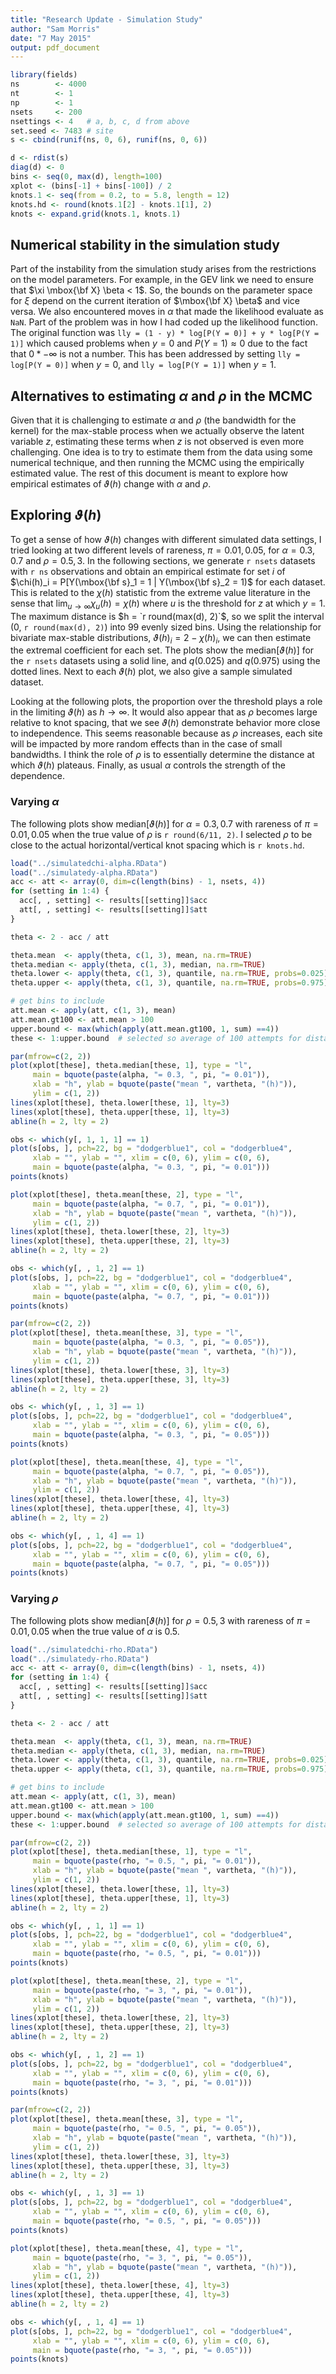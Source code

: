 ```yaml
---
title: "Research Update - Simulation Study"
author: "Sam Morris"
date: "7 May 2015"
output: pdf_document
---
```


```r
library(fields)
ns        <- 4000
nt        <- 1
np        <- 1
nsets     <- 200
nsettings <- 4   # a, b, c, d from above
set.seed <- 7483 # site
s <- cbind(runif(ns, 0, 6), runif(ns, 0, 6))

d <- rdist(s)
diag(d) <- 0
bins <- seq(0, max(d), length=100)
xplot <- (bins[-1] + bins[-100]) / 2
knots.1 <- seq(from = 0.2, to = 5.8, length = 12)
knots.hd <- round(knots.1[2] - knots.1[1], 2)
knots <- expand.grid(knots.1, knots.1)
```

## Numerical stability in the simulation study

Part of the instability from the simulation study arises from the restrictions on the model parameters.
For example, in the GEV link we need to ensure that $\xi \mbox{\bf X} \beta < 1$.
So, the bounds on the parameter space for $\xi$ depend on the current iteration of $\mbox{\bf X} \beta$ and vice versa.
We also encountered moves in $\alpha$ that made the likelihood evaluate as `NaN`.
Part of the problem was in how I had coded up the likelihood function.
The original function was `lly = (1 - y) * log[P(Y = 0)] + y * log[P(Y = 1)]` which caused problems when $y = 0$ and $P(Y = 1) \approx 0$ due to the fact that $0 * -\infty$ is not a number.
This has been addressed by setting `lly = log[P(Y = 0)]` when $y = 0$, and `lly = log[P(Y = 1)]` when $y = 1$. 

## Alternatives to estimating $\alpha$ and $\rho$ in the MCMC

Given that it is challenging to estimate $\alpha$ and $\rho$ (the bandwidth for the kernel) for the max-stable process when we actually observe the latent variable $z$, estimating these terms when $z$ is not observed is even more challenging.
One idea is to try to estimate them from the data using some numerical technique, and then running the MCMC using the empirically estimated value.
The rest of this document is meant to explore how empirical estimates of $\vartheta(h)$ change with $\alpha$ and $\rho$.

## Exploring $\vartheta(h)$

To get a sense of how $\vartheta(h)$ changes with different simulated data settings, I tried looking at two different levels of rareness, $\pi = 0.01, 0.05$, for $\alpha = 0.3, 0.7$ and $\rho = 0.5, 3$. 
In the following sections, we generate `r nsets` datasets with `r ns` observations and obtain an empirical estimate for set $i$ of $\chi(h)_i = P[Y(\mbox{\bf s}_1 = 1 | Y(\mbox{\bf s}_2 = 1)$ for each dataset. 
This is related to the $\chi(h)$ statistic from the extreme value literature in the sense that $\lim_{u \rightarrow \infty} \chi_u(h) = \chi(h)$ where $u$ is the threshold for $z$ at which $y = 1$.
The maximum distance is $h = `r round(max(d), 2)`$, so we split the interval (0, `r round(max(d), 2)`) into 99 evenly sized bins.
Using the relationship for bivariate max-stable distributions, $\vartheta(h)_i = 2 - \chi(h)_i$, we can then estimate the extremal coefficient for each set.
The plots show the median[$\vartheta(h)$] for the `r nsets` datasets using a solid line, and $q(0.025)$ and $q(0.975)$ using the dotted lines.
Next to each $\vartheta(h)$ plot, we also give a sample simulated dataset.

Looking at the following plots, the proportion over the threshold plays a role in the limiting $\vartheta(h)$ as $h \rightarrow \infty$.
It would also appear that as $\rho$ becomes large relative to knot spacing, that we see $\vartheta(h)$ demonstrate behavior more close to independence.
This seems reasonable because as $\rho$ increases, each site will be impacted by more random effects than in the case of small bandwidths.
I think the role of $\rho$ is to essentially determine the distance at which $\vartheta(h)$ plateaus.
Finally, as usual $\alpha$ controls the strength of the dependence.

\newpage

### Varying $\alpha$

The following plots show median[${\vartheta(h)}$] for $\alpha = 0.3, 0.7$ with rareness of $\pi = 0.01, 0.05$ when the true value of $\rho$ is `r round(6/11, 2)`. I selected $\rho$ to be close to the actual horizontal/vertical knot spacing which is `r knots.hd`.

```r
load("../simulatedchi-alpha.RData")
load("../simulatedy-alpha.RData")
acc <- att <- array(0, dim=c(length(bins) - 1, nsets, 4))
for (setting in 1:4) {
  acc[, , setting] <- results[[setting]]$acc
  att[, , setting] <- results[[setting]]$att
}

theta <- 2 - acc / att

theta.mean  <- apply(theta, c(1, 3), mean, na.rm=TRUE)
theta.median <- apply(theta, c(1, 3), median, na.rm=TRUE)
theta.lower <- apply(theta, c(1, 3), quantile, na.rm=TRUE, probs=0.025)
theta.upper <- apply(theta, c(1, 3), quantile, na.rm=TRUE, probs=0.975)

# get bins to include
att.mean <- apply(att, c(1, 3), mean)
att.mean.gt100 <- att.mean > 100
upper.bound <- max(which(apply(att.mean.gt100, 1, sum) ==4))
these <- 1:upper.bound  # selected so average of 100 attempts for distance

par(mfrow=c(2, 2))
plot(xplot[these], theta.median[these, 1], type = "l",
     main = bquote(paste(alpha, "= 0.3, ", pi, "= 0.01")),
     xlab = "h", ylab = bquote(paste("mean ", vartheta, "(h)")), 
     ylim = c(1, 2))
lines(xplot[these], theta.lower[these, 1], lty=3)
lines(xplot[these], theta.upper[these, 1], lty=3)
abline(h = 2, lty = 2)

obs <- which(y[, 1, 1, 1] == 1)
plot(s[obs, ], pch=22, bg = "dodgerblue1", col = "dodgerblue4",
     xlab = "", ylab = "", xlim = c(0, 6), ylim = c(0, 6),
     main = bquote(paste(alpha, "= 0.3, ", pi, "= 0.01")))
points(knots)

plot(xplot[these], theta.mean[these, 2], type = "l",
     main = bquote(paste(alpha, "= 0.7, ", pi, "= 0.01")),
     xlab = "h", ylab = bquote(paste("mean ", vartheta, "(h)")), 
     ylim = c(1, 2))
lines(xplot[these], theta.lower[these, 2], lty=3)
lines(xplot[these], theta.upper[these, 2], lty=3)
abline(h = 2, lty = 2)

obs <- which(y[, , 1, 2] == 1)
plot(s[obs, ], pch=22, bg = "dodgerblue1", col = "dodgerblue4",
     xlab = "", ylab = "", xlim = c(0, 6), ylim = c(0, 6),
     main = bquote(paste(alpha, "= 0.7, ", pi, "= 0.01")))
points(knots)
```

```r
par(mfrow=c(2, 2))
plot(xplot[these], theta.mean[these, 3], type = "l",
     main = bquote(paste(alpha, "= 0.3, ", pi, "= 0.05")),
     xlab = "h", ylab = bquote(paste("mean ", vartheta, "(h)")), 
     ylim = c(1, 2))
lines(xplot[these], theta.lower[these, 3], lty=3)
lines(xplot[these], theta.upper[these, 3], lty=3)
abline(h = 2, lty = 2)

obs <- which(y[, , 1, 3] == 1)
plot(s[obs, ], pch=22, bg = "dodgerblue1", col = "dodgerblue4",
     xlab = "", ylab = "", xlim = c(0, 6), ylim = c(0, 6),
     main = bquote(paste(alpha, "= 0.3, ", pi, "= 0.05")))
points(knots)

plot(xplot[these], theta.mean[these, 4], type = "l",
     main = bquote(paste(alpha, "= 0.7, ", pi, "= 0.05")),
     xlab = "h", ylab = bquote(paste("mean ", vartheta, "(h)")), 
     ylim = c(1, 2))
lines(xplot[these], theta.lower[these, 4], lty=3)
lines(xplot[these], theta.upper[these, 4], lty=3)
abline(h = 2, lty = 2)

obs <- which(y[, , 1, 4] == 1)
plot(s[obs, ], pch=22, bg = "dodgerblue1", col = "dodgerblue4",
     xlab = "", ylab = "", xlim = c(0, 6), ylim = c(0, 6),
     main = bquote(paste(alpha, "= 0.7, ", pi, "= 0.05")))
points(knots)
```

\newpage

### Varying $\rho$

The following plots show median[${\vartheta(h)}$] for $\rho = 0.5, 3$ with rareness of $\pi = 0.01, 0.05$ when the true value of $\alpha$ is 0.5. 

```r
load("../simulatedchi-rho.RData")
load("../simulatedy-rho.RData")
acc <- att <- array(0, dim=c(length(bins) - 1, nsets, 4))
for (setting in 1:4) {
  acc[, , setting] <- results[[setting]]$acc
  att[, , setting] <- results[[setting]]$att
}

theta <- 2 - acc / att

theta.mean  <- apply(theta, c(1, 3), mean, na.rm=TRUE)
theta.median <- apply(theta, c(1, 3), median, na.rm=TRUE)
theta.lower <- apply(theta, c(1, 3), quantile, na.rm=TRUE, probs=0.025)
theta.upper <- apply(theta, c(1, 3), quantile, na.rm=TRUE, probs=0.975)

# get bins to include
att.mean <- apply(att, c(1, 3), mean)
att.mean.gt100 <- att.mean > 100
upper.bound <- max(which(apply(att.mean.gt100, 1, sum) ==4))
these <- 1:upper.bound  # selected so average of 100 attempts for distance

par(mfrow=c(2, 2))
plot(xplot[these], theta.median[these, 1], type = "l",
     main = bquote(paste(rho, "= 0.5, ", pi, "= 0.01")),
     xlab = "h", ylab = bquote(paste("mean ", vartheta, "(h)")), 
     ylim = c(1, 2))
lines(xplot[these], theta.lower[these, 1], lty=3)
lines(xplot[these], theta.upper[these, 1], lty=3)
abline(h = 2, lty = 2)

obs <- which(y[, , 1, 1] == 1)
plot(s[obs, ], pch=22, bg = "dodgerblue1", col = "dodgerblue4",
     xlab = "", ylab = "", xlim = c(0, 6), ylim = c(0, 6),
     main = bquote(paste(rho, "= 0.5, ", pi, "= 0.01")))
points(knots)

plot(xplot[these], theta.mean[these, 2], type = "l",
     main = bquote(paste(rho, "= 3, ", pi, "= 0.01")),
     xlab = "h", ylab = bquote(paste("mean ", vartheta, "(h)")), 
     ylim = c(1, 2))
lines(xplot[these], theta.lower[these, 2], lty=3)
lines(xplot[these], theta.upper[these, 2], lty=3)
abline(h = 2, lty = 2)

obs <- which(y[, , 1, 2] == 1)
plot(s[obs, ], pch=22, bg = "dodgerblue1", col = "dodgerblue4",
     xlab = "", ylab = "", xlim = c(0, 6), ylim = c(0, 6),
     main = bquote(paste(rho, "= 3, ", pi, "= 0.01")))
points(knots)
```

```r
par(mfrow=c(2, 2))
plot(xplot[these], theta.mean[these, 3], type = "l",
     main = bquote(paste(rho, "= 0.5, ", pi, "= 0.05")),
     xlab = "h", ylab = bquote(paste("mean ", vartheta, "(h)")), 
     ylim = c(1, 2))
lines(xplot[these], theta.lower[these, 3], lty=3)
lines(xplot[these], theta.upper[these, 3], lty=3)
abline(h = 2, lty = 2)

obs <- which(y[, , 1, 3] == 1)
plot(s[obs, ], pch=22, bg = "dodgerblue1", col = "dodgerblue4",
     xlab = "", ylab = "", xlim = c(0, 6), ylim = c(0, 6),
     main = bquote(paste(rho, "= 0.5, ", pi, "= 0.05")))
points(knots)

plot(xplot[these], theta.mean[these, 4], type = "l",
     main = bquote(paste(rho, "= 3, ", pi, "= 0.05")),
     xlab = "h", ylab = bquote(paste("mean ", vartheta, "(h)")), 
     ylim = c(1, 2))
lines(xplot[these], theta.lower[these, 4], lty=3)
lines(xplot[these], theta.upper[these, 4], lty=3)
abline(h = 2, lty = 2)

obs <- which(y[, , 1, 4] == 1)
plot(s[obs, ], pch=22, bg = "dodgerblue1", col = "dodgerblue4",
     xlab = "", ylab = "", xlim = c(0, 6), ylim = c(0, 6),
     main = bquote(paste(rho, "= 3, ", pi, "= 0.05")))
points(knots)
```